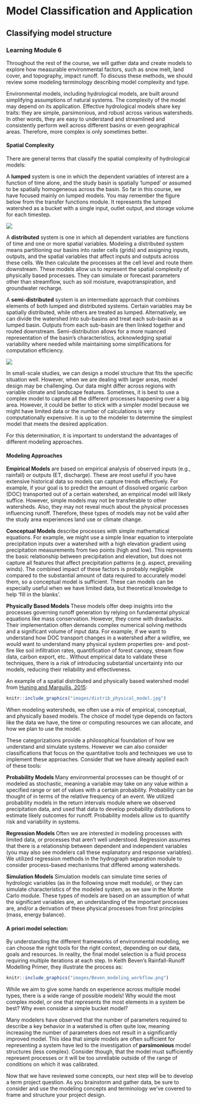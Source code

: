 # Model Classification and Application
## Classifying model structure
### Learning Module 6

Throughout the rest of the course, we will gather data and create models to explore how measurable environmental factors, such as snow melt, land cover, and topography, impact runoff. To discuss these methods, we should review some modeling terminology describing model complexity and type.

Environmental models, including hydrological models, are built around simplifying assumptions of natural systems. The complexity of the model may depend on its application. Effective hydrological models share key traits: they are simple, parsimonious, and robust across various watersheds. In other words, they are easy to understand and streamlined and consistently perform well across different basins or even geographical areas. Therefore, more complex is only sometimes better. 

#### Spatial Complexity

There are general terms that classify the spatial complexity of hydrological models:

A **lumped** system is one in which the dependent variables of interest are a function of time alone, and the study basin is spatially 'lumped' or assumed to be spatially homogeneous across the basin. So far in this course, we have focused mainly on lumped models. You may remember the figure below from the transfer functions module. It represents the lumped watershed as a bucket with a single input, outlet output, and storage volume for each timestep.

![](images/linear_diag.png)

A **distributed** system is one in which all dependent variables are functions of time and one or more spatial variables. Modeling a distributed system means partitioning our basins into raster cells (grids) and assigning inputs, outputs, and the spatial variables that affect inputs and outputs across these cells. We then calculate the processes at the cell level and route them downstream. These models allow us to represent the spatial complexity of physically based processes. They can simulate or forecast parameters other than streamflow, such as soil moisture, evapotranspiration, and groundwater recharge. 

A **semi-distributed** system is an intermediate approach that combines elements of both lumped and distributed systems. Certain variables may be spatially distributed, while others are treated as lumped. Alternatively, we can divide the watershed into sub-basins and treat each sub-basin as a lumped basin. Outputs from each sub-basin are then linked together and routed downstream. Semi-distribution allows for a more nuanced representation of the basin's characteristics, acknowledging spatial variability where needed while maintaining some simplifications for computation efficiency.

![](images/lumpd_dist_ws.png)

In small-scale studies, we can design a model structure that fits the specific situation well. However, when we are dealing with larger areas, model design may be challenging. Our data might differ across regions with variable climate and landscape features. Sometimes, it is best to use a complex model to capture all the different processes happening over a big area. However, it could be better to stick with a simpler model because we might have limited data or the number of calculations is very computationally expensive. It is up to the modeler to determine the simplest model that meets the desired application.

For this determination, it is important to understand the advantages of different modeling approaches. 

#### Modeling Approaches

**Empirical Models** are based on empirical analysis of observed inputs (e.g., rainfall) or outputs (ET, discharge). These are most useful if you have extensive historical data so models can capture trends effectively. For example, if your goal is to predict the amount of dissolved organic carbon (DOC) transported out of a certain watershed, an empirical model will likely suffice. However, simple models may not be transferable to other watersheds. Also, they may not reveal much about the physical processes influencing runoff. Therefore, these types of models may not be valid after the study area experiences land use or climate change. 

**Conceptual Models** describe processes with simple mathematical equations. For example, we might use a simple linear equation to interpolate precipitation inputs over a watershed with a high elevation gradient using precipitation measurements from two points (high and low). This represents the basic relationship between precipitation and elevation, but does not capture all features that affect precipitation patterns (e.g. aspect, prevailing winds). The combined impact of these factors is probably negligible compared to the substantial amount of data required to accurately model them, so a conceptual model is sufficient. These can models can be especially useful when we have limited data, but theoretical knowledge to help 'fill in the blanks'. 

**Physically Based Models ** These models offer deep insights into the processes governing runoff generation by relying on fundamental physical equations like mass conservation. However, they come with drawbacks. Their implementation often demands complex numerical solving methods and a significant volume of input data. For example, if we want to understand how DOC transport changes in a watershed after a wildfire, we would want to understand many physical system properties pre- and post-fire like soil infiltration rates, quantification of forest canopy, stream flow data, carbon export, etc.. Without empirical data to validate these techniques, there is a risk of introducing substantial uncertainty into our models, reducing their reliability and effectiveness.

An example of a spatial distributed and physically based watershed model from [Huning and Marguilis, 2015](https://www.sciencedirect.com/science/article/abs/pii/S1364815215000572):
```r
knitr::include_graphics("images/distrib_physical_model.jpg")
```

When modeling watersheds, we often use a mix of empirical, conceptual, and physically based models. The choice of model type depends on factors like the data we have, the time or computing resources we can allocate, and how we plan to use the model.

These categorizations provide a philosophical foundation of how we understand and simulate systems. However we can also consider classifications that focus on the quantitative tools and techniques we use to implement these approaches. Consider that we have already applied each of these tools:

**Probability Models ** Many environmental processes can be thought of or modeled as stochastic, meaning a variable may take on any value within a specified range or set of values with a certain probability. Probability can be thought of in terms of the relative frequency of an event. We utilized probability models in the return intervals module where we observed precipitation data, and used that data to develop probability distributions to estimate likely outcomes for runoff. Probability models allow us to quantify risk and variability in systems.

**Regression Models ** Often we are interested in modeling processes with limited data, or processes that aren't well understood. Regression assumes that there is a relationship between dependent and independent variables (you may also see modelers call these explanatory and response variables). We utilized regression methods in the hydrograph separation module to consider process-based mechanisms that differed among watersheds. 

**Simulation Models** Simulation models can simulate time series of hydrologic variables (as in the following snow melt module), or they can simulate characteristics of the modeled system, as we saw in the Monte Carlo module. These types of models are based on an assumption of what the significant variables are, an understanding of the important processes are, and/or a derivation of these physical processes from first principles (mass, energy balance).

#### A priori model selection: 
By understanding the different frameworks of environmental modeling, we can choose the right tools for the right context, depending on our data, goals and resources. In reality, the final model selection is a fluid process requiring multiple iterations at each step. 
In Keith Beven's Rainfall-Runoff Modelling Primer, they illustrate the process as: 

```r
knitr::include_graphics("images/Beven_modeling_workflow.png")
```

While we aim to give some hands on experience across multiple model types, there is a wide range of possible models! Why would the most complex model, or one that represents the most elements in a system be best? Why even consider a simple bucket model?

Many modelers have observed that the number of parameters required to describe a key behavior in a watershed is often quite low, meaning increasing the number of parameters does not result in a significantly improved model. This idea that simple models are often sufficient for representing a system have led to the investigation of **parsimonious** model structures (less complex). Consider though, that the model must sufficiently represent processes or it will be too unreliable outside of the range of conditions on which it was calibrated. 

Now that we have reviewed some concepts, our next step will be to develop a term project question. As you brainstorm and gather data, be sure to consider and use the modeling concepts and terminology we've covered to frame and structure your project design.